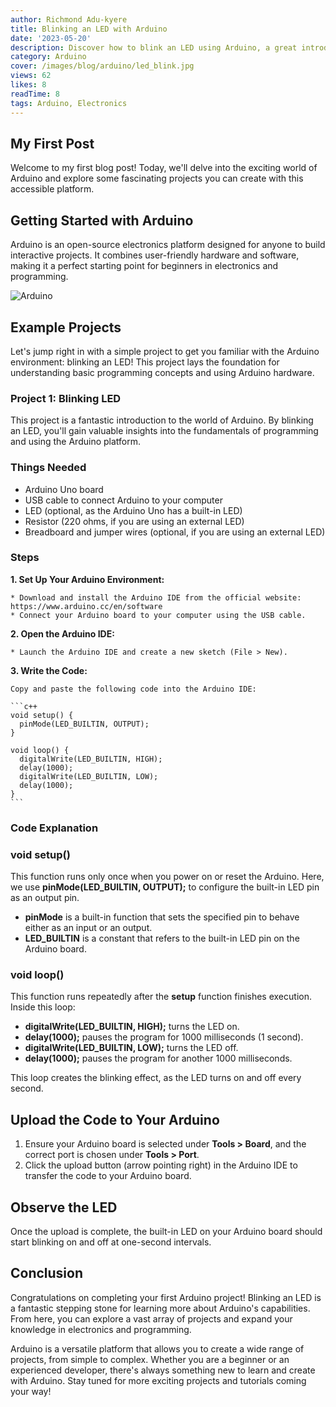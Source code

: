 ```yaml
---
author: Richmond Adu-kyere
title: Blinking an LED with Arduino
date: '2023-05-20'
description: Discover how to blink an LED using Arduino, a great introduction to electronics and programming.
category: Arduino
cover: /images/blog/arduino/led_blink.jpg
views: 62
likes: 8
readTime: 8
tags: Arduino, Electronics
---
```


## My First Post

Welcome to my first blog post! Today, we'll delve into the exciting world of Arduino and explore some fascinating projects you can create with this accessible platform.

## Getting Started with Arduino

Arduino is an open-source electronics platform designed for anyone to build interactive projects. It combines user-friendly hardware and software, making it a perfect starting point for beginners in electronics and programming.

![Arduino](/images/metric.png)

## Example Projects

Let's jump right in with a simple project to get you familiar with the Arduino environment: blinking an LED! This project lays the foundation for understanding basic programming concepts and using Arduino hardware.

### Project 1: Blinking LED

This project is a fantastic introduction to the world of Arduino. By blinking an LED, you'll gain valuable insights into the fundamentals of programming and using the Arduino platform.

### Things Needed

* Arduino Uno board
* USB cable to connect Arduino to your computer
* LED (optional, as the Arduino Uno has a built-in LED)
* Resistor (220 ohms, if you are using an external LED)
* Breadboard and jumper wires (optional, if you are using an external LED)

### Steps

**1. Set Up Your Arduino Environment:**

    * Download and install the Arduino IDE from the official website: https://www.arduino.cc/en/software
    * Connect your Arduino board to your computer using the USB cable.

**2. Open the Arduino IDE:**

    * Launch the Arduino IDE and create a new sketch (File > New).

**3. Write the Code:**

    Copy and paste the following code into the Arduino IDE:

    ```c++
    void setup() {
      pinMode(LED_BUILTIN, OUTPUT);
    }

    void loop() {
      digitalWrite(LED_BUILTIN, HIGH);
      delay(1000);
      digitalWrite(LED_BUILTIN, LOW);
      delay(1000);
    }
    ```

### Code Explanation


### void setup()

This function runs only once when you power on or reset the Arduino. Here, we use **pinMode(LED_BUILTIN, OUTPUT);** to configure the built-in LED pin as an output pin.

* **pinMode** is a built-in function that sets the specified pin to behave either as an input or an output.
* **LED_BUILTIN** is a constant that refers to the built-in LED pin on the Arduino board.

### void loop()

This function runs repeatedly after the **setup** function finishes execution. Inside this loop:

* **digitalWrite(LED_BUILTIN, HIGH);** turns the LED on.
* **delay(1000);** pauses the program for 1000 milliseconds (1 second).
* **digitalWrite(LED_BUILTIN, LOW);** turns the LED off.
* **delay(1000);** pauses the program for another 1000 milliseconds.

This loop creates the blinking effect, as the LED turns on and off every second.

## Upload the Code to Your Arduino

1. Ensure your Arduino board is selected under **Tools > Board**, and the correct port is chosen under **Tools > Port**.
2. Click the upload button (arrow pointing right) in the Arduino IDE to transfer the code to your Arduino board.

## Observe the LED

Once the upload is complete, the built-in LED on your Arduino board should start blinking on and off at one-second intervals.

## Conclusion

Congratulations on completing your first Arduino project! Blinking an LED is a fantastic stepping stone for learning more about Arduino's capabilities. From here, you can explore a vast array of projects and expand your knowledge in electronics and programming.

Arduino is a versatile platform that allows you to create a wide range of projects, from simple to complex. Whether you are a beginner or an experienced developer, there's always something new to learn and create with Arduino. Stay tuned for more exciting projects and tutorials coming your way!
